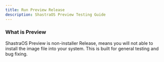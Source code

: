 ```yaml
---
title: Run Preview Release
description: ShastraOS Preview Testing Guide
---
```


### What is Preview
ShastraOS Preview is non-installer Release, means you will not able to install the image file into your system. This is built for general testing and bug fixing.